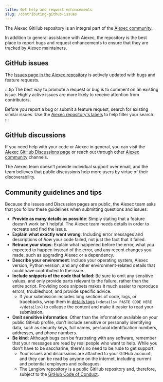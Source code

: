 ```yaml
---
title: Get help and request enhancements
slug: /contributing-github-issues
---
```


The Aiexec GitHub repository is an integral part of the [Aiexec community](/contributing-community).

In addition to general assistance with Aiexec, the repository is the best place to report bugs and request enhancements to ensure that they are tracked by Aiexec maintainers.

## GitHub issues

The [Issues page in the Aiexec repository](https://github.com/khulnasoft/aiexec/issues) is actively updated with bugs and feature requests.

:::tip
The best way to promote a request or bug is to comment on an existing issue.
Highly active issues are more likely to receive attention from contributors.

Before you report a bug or submit a feature request, search for existing similar issues.
Use the [Aiexec repository's labels](https://github.com/khulnasoft/aiexec/labels) to help filter your search.
:::

## GitHub discussions

If you need help with your code or Aiexec in general, you can visit the [Aiexec GitHub Discussions page](https://github.com/khulnasoft/aiexec/discussions) or reach out through other [Aiexec community](/contributing-community) channels.

The Aiexec team doesn't provide individual support over email, and the team believes that public discussions help more users by virtue of their discoverability.

## Community guidelines and tips

Because the Issues and Discussion pages are public, the Aiexec team asks that you follow these guidelines when submitting questions and issues:

* **Provide as many details as possible**: Simply stating that a feature doesn't work isn't helpful. The Aiexec team needs details in order to recreate and find the issue.
* **Explain what exactly went wrong**: Including error messages and descriptions of _how_ your code failed, not just the fact that it failed.
* **Retrace your steps**: Explain what happened before the error, what you expected to happen instead of the error, and any recent changes you made, such as upgrading Aiexec or a dependency.
* **Describe your environment**: Include your operating system, Aiexec version, Python version, and any other environment-related details that could have contributed to the issue.
* **Include snippets of the code that failed**: Be sure to omit any sensitive values, and only provide parts relevant to the failure, rather than the entire script. Providing code snippets makes it much easier to reproduce errors, troubleshoot, and provide specific advice.
  * If your submission includes long sections of code, logs, or tracebacks, wrap them in [details tags](https://developer.mozilla.org/en/docs/Web/HTML/Element/details) (`<details> PASTE CODE HERE </details>`) to collapse the content and make it easier to read your submission.
* **Omit sensitive information**: Other than the information available on your public GitHub profile, don't include sensitive or personally identifying data, such as security keys, full names, personal identification numbers, addresses, and phone numbers.
* **Be kind**: Although bugs can be frustrating with any software, remember that your messages are read by real people who want to help. While you don't have to be saccharine, there's no need to be rude to get support.
  * Your issues and discussions are attached to your GitHub account, and they can be read by anyone on the internet, including current and potential employers and colleagues.
  * The Langlow repository is a public GitHub repository and, therefore, subject to the [GitHub Code of Conduct](https://docs.github.com/en/site-policy/github-terms/github-community-code-of-conduct).